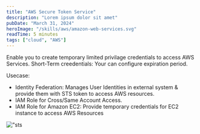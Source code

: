 ```yaml
---
title: "AWS Secure Token Service"
description: "Lorem ipsum dolor sit amet"
pubDate: "March 31, 2024"
heroImage: "/skills/aws/amazon-web-services.svg"
readTime: 5 minutes
tags: ["cloud", "AWS"]
---
```


Enable you to create temporary limited privilage credentials to access AWS Services.
Short-Term creedentials: Your can configure expiration period.

Usecase:
- Identity Federation: Manages User Identities in external system & provide them with STS token to access AWS resources.
- IAM Role for Cross/Same Account Access.
- IAM Role for Amazon EC2: Provide temporary credentials for EC2 instance to access AWS Resources

!["sts](/content/cloud/aws/sts.svg)
